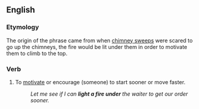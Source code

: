 ==English==

===Etymology===
The origin of the phrase came from when [[chimney sweep]]s were scared to go up the chimneys, the fire would be lit under them in order to motivate them to climb to the top.

===Verb===
{{head|en|verb|head=[[light]] [[a]] [[fire]] [[under]] (someone)}}

# {{label|en|idiomatic}} To [[motivate]] or encourage (someone) to start sooner or move faster.
#: ''Let me see if I can '''light a fire under''' the waiter to get our order sooner.''